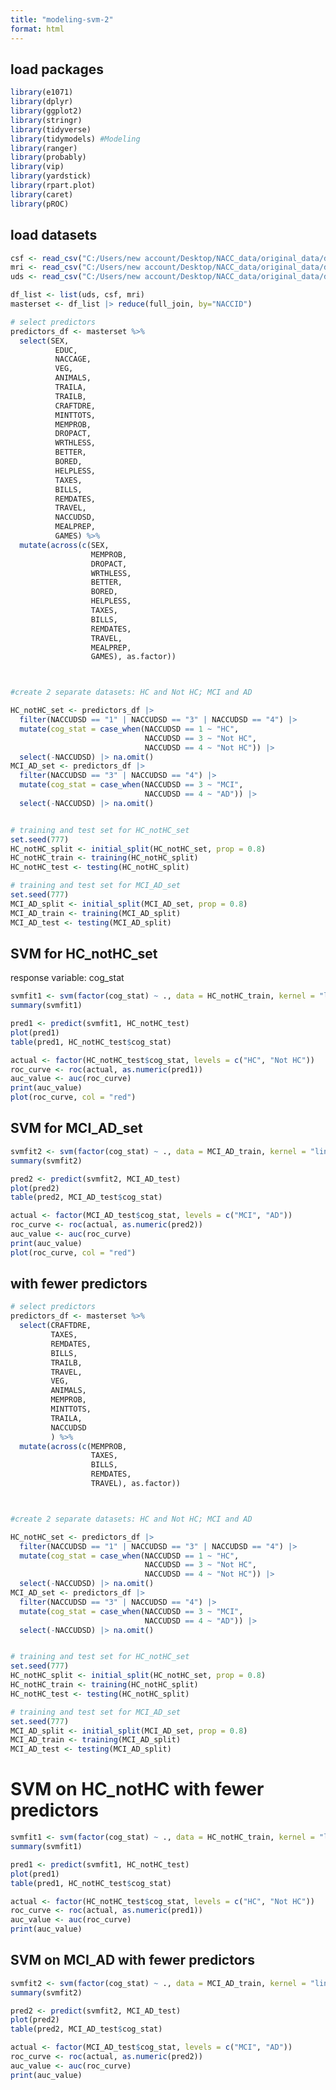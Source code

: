 ---
title: "modeling-svm-2"
format: html
---

## load packages
```{r}
library(e1071)
library(dplyr)
library(ggplot2)
library(stringr)
library(tidyverse) 
library(tidymodels) #Modeling
library(ranger)
library(probably)
library(vip)
library(yardstick)
library(rpart.plot)
library(caret)
library(pROC)
```

## load datasets
```{r}
csf <- read_csv("C:/Users/new account/Desktop/NACC_data/original_data/data_cleaned/csf.csv")
mri <- read_csv("C:/Users/new account/Desktop/NACC_data/original_data/data_cleaned/mri.csv")
uds <- read_csv("C:/Users/new account/Desktop/NACC_data/original_data/data_cleaned/uds.csv")

df_list <- list(uds, csf, mri)
masterset <- df_list |> reduce(full_join, by="NACCID")

# select predictors
predictors_df <- masterset %>% 
  select(SEX,
          EDUC,
          NACCAGE,
          VEG,
          ANIMALS,
          TRAILA,
          TRAILB,
          CRAFTDRE,
          MINTTOTS,
          MEMPROB,
          DROPACT,
          WRTHLESS,
          BETTER,
          BORED,
          HELPLESS,
          TAXES,
          BILLS,
          REMDATES,
          TRAVEL,
          NACCUDSD,
          MEALPREP,
          GAMES) %>%
  mutate(across(c(SEX,
                  MEMPROB,
                  DROPACT,
                  WRTHLESS,
                  BETTER,
                  BORED,
                  HELPLESS,
                  TAXES,
                  BILLS,
                  REMDATES,
                  TRAVEL,
                  MEALPREP,
                  GAMES), as.factor))



#create 2 separate datasets: HC and Not HC; MCI and AD

HC_notHC_set <- predictors_df |>
  filter(NACCUDSD == "1" | NACCUDSD == "3" | NACCUDSD == "4") |>
  mutate(cog_stat = case_when(NACCUDSD == 1 ~ "HC",
                              NACCUDSD == 3 ~ "Not HC",
                              NACCUDSD == 4 ~ "Not HC")) |>
  select(-NACCUDSD) |> na.omit()
MCI_AD_set <- predictors_df |>
  filter(NACCUDSD == "3" | NACCUDSD == "4") |>
  mutate(cog_stat = case_when(NACCUDSD == 3 ~ "MCI",
                              NACCUDSD == 4 ~ "AD")) |>
  select(-NACCUDSD) |> na.omit()


# training and test set for HC_notHC_set
set.seed(777)
HC_notHC_split <- initial_split(HC_notHC_set, prop = 0.8)
HC_notHC_train <- training(HC_notHC_split)
HC_notHC_test <- testing(HC_notHC_split)

# training and test set for MCI_AD_set
set.seed(777)
MCI_AD_split <- initial_split(MCI_AD_set, prop = 0.8)
MCI_AD_train <- training(MCI_AD_split)
MCI_AD_test <- testing(MCI_AD_split)
```

## SVM for HC_notHC_set
response variable: cog_stat
```{r}
svmfit1 <- svm(factor(cog_stat) ~ ., data = HC_notHC_train, kernel = "linear", cost = 10, cross = 10, tolerance = 1e-6)
summary(svmfit1)

pred1 <- predict(svmfit1, HC_notHC_test)
plot(pred1)
table(pred1, HC_notHC_test$cog_stat)

actual <- factor(HC_notHC_test$cog_stat, levels = c("HC", "Not HC"))
roc_curve <- roc(actual, as.numeric(pred1))
auc_value <- auc(roc_curve)
print(auc_value)
plot(roc_curve, col = "red")
```

## SVM for MCI_AD_set
```{r}
svmfit2 <- svm(factor(cog_stat) ~ ., data = MCI_AD_train, kernel = "linear", cost = 10, cross = 10)
summary(svmfit2)

pred2 <- predict(svmfit2, MCI_AD_test)
plot(pred2)
table(pred2, MCI_AD_test$cog_stat)

actual <- factor(MCI_AD_test$cog_stat, levels = c("MCI", "AD"))
roc_curve <- roc(actual, as.numeric(pred2))
auc_value <- auc(roc_curve)
print(auc_value)
plot(roc_curve, col = "red")
```

## with fewer predictors
```{r}
# select predictors
predictors_df <- masterset %>% 
  select(CRAFTDRE,
         TAXES,
         REMDATES,
         BILLS,
         TRAILB,
         TRAVEL,
         VEG,
         ANIMALS,
         MEMPROB,
         MINTTOTS,
         TRAILA,
         NACCUDSD
         ) %>%
  mutate(across(c(MEMPROB,
                  TAXES,
                  BILLS,
                  REMDATES,
                  TRAVEL), as.factor))



#create 2 separate datasets: HC and Not HC; MCI and AD

HC_notHC_set <- predictors_df |>
  filter(NACCUDSD == "1" | NACCUDSD == "3" | NACCUDSD == "4") |>
  mutate(cog_stat = case_when(NACCUDSD == 1 ~ "HC",
                              NACCUDSD == 3 ~ "Not HC",
                              NACCUDSD == 4 ~ "Not HC")) |>
  select(-NACCUDSD) |> na.omit()
MCI_AD_set <- predictors_df |>
  filter(NACCUDSD == "3" | NACCUDSD == "4") |>
  mutate(cog_stat = case_when(NACCUDSD == 3 ~ "MCI",
                              NACCUDSD == 4 ~ "AD")) |>
  select(-NACCUDSD) |> na.omit()


# training and test set for HC_notHC_set
set.seed(777)
HC_notHC_split <- initial_split(HC_notHC_set, prop = 0.8)
HC_notHC_train <- training(HC_notHC_split)
HC_notHC_test <- testing(HC_notHC_split)

# training and test set for MCI_AD_set
set.seed(777)
MCI_AD_split <- initial_split(MCI_AD_set, prop = 0.8)
MCI_AD_train <- training(MCI_AD_split)
MCI_AD_test <- testing(MCI_AD_split)
```

# SVM on HC_notHC with fewer predictors
```{r}
svmfit1 <- svm(factor(cog_stat) ~ ., data = HC_notHC_train, kernel = "linear", cost = 10, cross = 10, tolerance = 1e-6)
summary(svmfit1)

pred1 <- predict(svmfit1, HC_notHC_test)
plot(pred1)
table(pred1, HC_notHC_test$cog_stat)

actual <- factor(HC_notHC_test$cog_stat, levels = c("HC", "Not HC"))
roc_curve <- roc(actual, as.numeric(pred1))
auc_value <- auc(roc_curve)
print(auc_value)
```

## SVM on MCI_AD with fewer predictors
```{r}
svmfit2 <- svm(factor(cog_stat) ~ ., data = MCI_AD_train, kernel = "linear", cost = 10, cross = 10)
summary(svmfit2)

pred2 <- predict(svmfit2, MCI_AD_test)
plot(pred2)
table(pred2, MCI_AD_test$cog_stat)

actual <- factor(MCI_AD_test$cog_stat, levels = c("MCI", "AD"))
roc_curve <- roc(actual, as.numeric(pred2))
auc_value <- auc(roc_curve)
print(auc_value)
```

